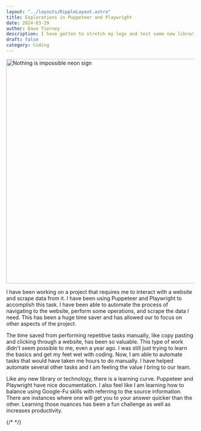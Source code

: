 ```yaml
---
layout: "../layouts/RippleLayout.astro"
title: Explorations in Puppeteer and Playwright
date: 2024-03-29
author: Dave Tierney
description: I have gotten to stretch my legs and test some new libraries to increase productivity.
draft: false
category: Coding
---
```



<Image
  src={nothing}
  alt="Nothing is impossible neon sign"
  height="600"
  width="1200"
/>

I have been working on a project that requires me to interact with a website and scrape data from it. I have been using Puppeteer and Playwright to accomplish this task. I have been able to automate the process of navigating to the website, perform some operations, and scrape the data I need. This has been a huge time saver and has allowed our to focus on other aspects of the project.

The time saved from performing repetitive tasks manually, like copy pasting and clicking through a website, has been so valuable. This type of work didn't seem possible to me, even a year ago. I was still just trying to learn the basics and get my feet wet with coding. Now, I am able to automate tasks that would have taken me hours to do manually. I have helped automate several other tasks and I am feeling the value I bring to our team.

Like any new library or technology, there is a learning curve. Puppeteer and Playwright have nice documentation. I also feel like I am learning how to balance using Google-Fu skills with referring to the source information. There are instances where one will get you to your answer quicker than the other. Learning those nuances has been a fun challenge as well as increases productivity.

{/* <a href="" target="_blank" rel="noopener" className="whitespace-nowrap underline decoration-neon transition hover:text-neon"></a> */}
